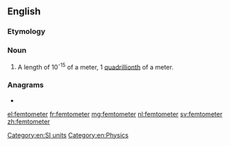==English==

===Etymology===
{{prefix|femto|meter|lang=en}}

===Noun===
{{en-noun}}

# {{alternative spelling of|from=US|femtometre|dot=:|lang=en}} A length of 10<sup>-15</sup> of a meter, 1 [[quadrillionth]] of a meter.

===Anagrams===
* {{l|en|femtometre}}

[[Category:en:SI units]]
[[Category:en:Physics]]

[[el:femtometer]]
[[fr:femtometer]]
[[mg:femtometer]]
[[nl:femtometer]]
[[sv:femtometer]]
[[zh:femtometer]]